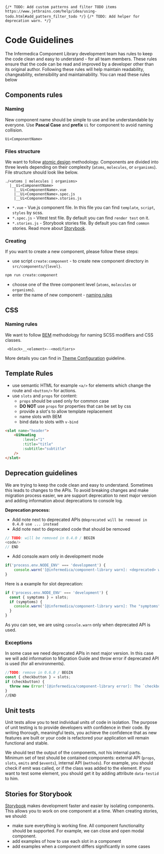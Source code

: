`{/* TODO: Add custom patterns and filter TODO items https://www.jetbrains.com/help/idea/using-todo.html#add_pattern_filter_todo */}`
`{/* TODO: Add helper for deprecation warn. */}`

<Meta title="Getting Started/Development Guide/Code Guidelines"/>

# Code Guidelines
The Infermedica Component Library development team has rules to keep the code clean and easy to understand - for all team members.
These rules ensure that the code can be read and improved by a developer other than its original author. Following these rules
will help maintain readability, changeability, extensibility and maintainability. You can read these rules below

<PageOutline/>

## Components rules
### Naming
New component name should be simple to use and be understandable by everyone. Use **Pascal Case** and **prefix** `Ui` for component to avoid naming collision.
```
Ui<ComponentName>
```

### Files structure
We want to follow [atomic design](https://atomicdesign.bradfrost.com/chapter-2/) methodology. Components are divided into three
levels depending on their complexity (`atoms`, `molecules`, or `organisms`). File structure should look like below.
```
./<atoms | molecules | organisms>
  |__Ui<ComponentName>
    |__Ui<ComponentName>.vue
    |__Ui<ComponentName>.spec.js
    |__Ui<ComponentName>.stories.js
```
- `*.vue` - Vue.js component file. In this file you can find `template`, `script`, `styles` by scss.
- `*.spec.js` - Vitest test file. By default you can find `render test` on it.
- `*.stories.js` - Storybook stories file. By default you can find `common` stories. Read more about [Storybook](https://storybook.js.org/).

### Creating
If you want to create a new component, please follow these steps:
- use script `create:component` - to create new component directory in `src/components/{level}`.
```bash
npm run create:component
```
- choose one of the three component level (`atoms`, `molecules` or `organisms`).
- enter the name of new component - <a href="#naming">naming rules</a>

## CSS
### Naming rules
We want to follow [BEM](http://getbem.com/introduction/) methodology for naming SCSS modifiers and CSS classes.
```
 <block>__<element>--<modifiers>
```
More details you can find in [Theme Configuration](/docs/getting-started-development-guide-theme-configuration--page) guideline.

## Template Rules
- use semantic HTML for example `<a/>` for elements which change the route and `<button/>` for actions.
- use `slots` and `props` for content:
    - `props` should be used only for common case
    - **DO NOT** use `props` for properties that can be set by css
    - provide a slot's to allow template replacement
    - name slots with BEM
    - bind data to slots with `v-bind`
``` html
<slot name="header">
    <UiHeading
        :level="1"
        :title="title"
        :subtitle="subtitle"
    />
</slot>
```

## Deprecation guidelines
We are trying to keep the code clean and easy to understand. Sometimes this leads to changes to the APIs. To avoid breaking changes and make migration process easier,
we are support deprecation to next major version and adding information about deprecations to console log.

**Deprecation process:**
* Add note next to deprecated APIs `@deprecated will be removed in 0.4.0 use ... instead`
* Add note next to deprecated code that should be removed

```js
// TODO: will be removed in 0.4.0 / BEGIN
<code/>
// END
```
* Add console.warn only in development mode
```js
if('process.env.NODE_ENV' === 'development') {
    console.warn('[@infermedica/component-library warn]: <deprecated> will be removed in <version>. Please use <new> instead.');
}
```
Here is a example for slot deprecation:
```js
if ('process.env.NODE_ENV' === 'development') {
  const { symptoms } = slots;
  if (symptoms) {
    console.warn('[@infermedica/component-library warn]: The "symptoms" slot is deprecated and will be removed in v0.4.0. Please use "details" slot instead.');
  }
}
```
As you can see, we are using `console.warn` only when deprecated API is used.

### Exceptions
In some case we need deprecated APIs in next major version. In this case we will add information to Migration Guide and throw error if deprecated API is used (for all environments).

```js
//TODO: remove in 0.6.0 / BEGIN
const { checkbutton } = slots;
if (checkbutton) {
  throw new Error('[@infermedica/component-library error]: The `checkbotton` slot is deprecated and removed. Please use `checkbox` slot instead.');
}
//END
```

## Unit tests
Unit tests allow you to test individual units of code in isolation. The purpose of unit testing is to provide developers with confidence in their code. By writing thorough,
meaningful tests, you achieve the confidence that as new features are built or your code is refactored your application will remain functional and stable.

We should test the output of the components, not his internal parts. Minimum set of test should be contained components: external API (`props`, `slots`, `emits` and `$events`),
internal API (`methods`). For example, you should check if emit was called, or if the class was added to the element. If you want to test some element, you should get it by
adding attribute `data-testid` to him.

## Stories for Storybook
[Storybook](https://storybook.js.org/) makes development faster and easier by isolating components. This allows you to work on one component at a time. When creating stories, we should:
- make sure everything is working fine. All component functionality should be supported. For example, we can close and open modal component.
- add examples of how to use each slot in a component
- add examples when a component differs significantly in some cases
